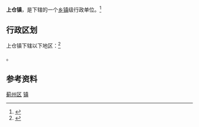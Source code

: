 {{中国乡级行政区|12/02/25/109/000}}

'''上仓镇'''，是{{PRC admin/fullname|12/02/25/109/000|3}}下辖的一个[[乡镇|乡镇]]级行政单位。<ref>{{PRC admin/ref sgc|{{PRC admin/parent|12/02/25/109/000}}}}</ref>

== 行政区划 ==

上仓镇下辖以下地区：<ref>{{PRC admin/ref sgc|12/02/25/109/000}}</ref>

{{PRC admin/children|12/02/25/109/000}}。

== 参考资料 ==

{{Reflist|2}}

{{天津市蓟县行政区划}}
{{天津行政区划小作品}}

[[Category:天津乡镇|蓟州区]]
[[Category:蓟州区行政区划|镇]]